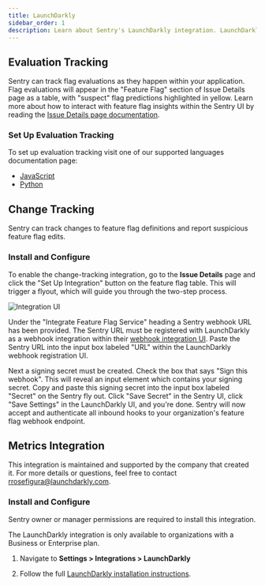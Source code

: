 ```yaml
---
title: LaunchDarkly
sidebar_order: 1
description: Learn about Sentry's LaunchDarkly integration. LaunchDarkly enables organizations to use Sentry errors as a metric in their LaunchDarkly experiments.
---
```


## Evaluation Tracking

Sentry can track flag evaluations as they happen within your application.  Flag evaluations will appear in the "Feature Flag" section of Issue Details page as a table, with "suspect" flag predictions highlighted in yellow. Learn more about how to interact with feature flag insights within the Sentry UI by reading the [Issue Details page documentation](/product/issues/issue-details/#feature-flags).

### Set Up Evaluation Tracking

To set up evaluation tracking visit one of our supported languages documentation page:
* [JavaScript](/platforms/javascript/configuration/integrations/launchdarkly/)
* [Python](/platforms/python/integrations/launchdarkly/)

## Change Tracking

Sentry can track changes to feature flag definitions and report suspicious feature flag edits.

### Install and Configure

To enable the change-tracking integration, go to the **Issue Details** page and click the "Set Up Integration" button on the feature flag table. This will trigger a flyout, which will guide you through the two-step process.

![Integration UI](./img/ff-integration-ui.png)

Under the "Integrate Feature Flag Service" heading a Sentry webhook URL has been provided. The Sentry URL must be registered with LaunchDarkly as a webhook integration within their [webhook integration UI](https://app.launchdarkly.com/settings/integrations/webhooks/new). Paste the Sentry URL into the input box labeled "URL" within the LaunchDarkly webhook registration UI.

Next a signing secret must be created. Check the box that says "Sign this webhook". This will reveal an input element which contains your signing secret. Copy and paste this signing secret into the input box labeled "Secret" on the Sentry fly out. Click "Save Secret" in the Sentry UI, click "Save Settings" in the LaunchDarkly UI, and you're done. Sentry will now accept and authenticate all inbound hooks to your organization's feature flag webhook endpoint.

## Metrics Integration

This integration is maintained and supported by the company that created it. For more details or questions, feel free to contact rrosefigura@launchdarkly.com.

### Install and Configure

<Note>

Sentry owner or manager permissions are required to install this integration.

</Note>

<Note>

The LaunchDarkly integration is only available to organizations with a Business or Enterprise plan.

</Note>

1. Navigate to **Settings > Integrations > LaunchDarkly**

2. Follow the full [LaunchDarkly installation instructions](https://docs.launchdarkly.com/integrations/sentry).
